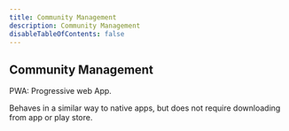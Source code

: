 ```yaml
---
title: Community Management
description: Community Management
disableTableOfContents: false
---
```


## Community Management

PWA: Progressive web App.

Behaves in a similar way to native apps, but does not require downloading from app or play store.
